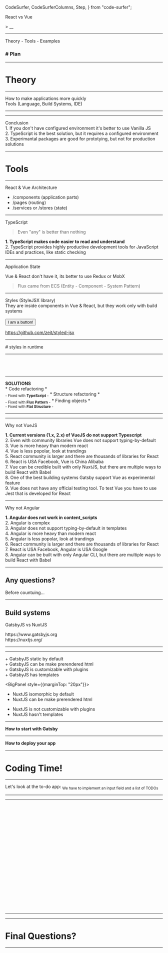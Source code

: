   CodeSurfer,
  CodeSurferColumns,
  Step,
} from "code-surfer";



<Layout fade particles logo align="left">

<VeryBigBadge>
  React vs Vue
</VeryBigBadge>

<Formula>> __</Formula>

</Layout>

---

<Layout fade particles logo>

<BigBadge>
  Theory - Tools - Examples
</BigBadge>

<h3>
  # Plan
</h3>

</Layout>

---

<Layout fade particles logo>

# Theory

</Layout>

---

<Layout fade particles logo>

<Panel>
  How to make applications more quickly
</Panel>

<div style={{textAlign: 'center'}}>
  <BigPanel style={{display: 'inline-block'}} color="#2ECC71">
    Tools (Language, Build Systems, IDE)
  </BigPanel>
</div>

</Layout>

---

<Layout fade particles logo>

<EffectImage src="circle.png" title="Development circle"/>

</Layout>

---

<Layout fade particles logo>

<Panel>
  Conclusion
</Panel>

<div style={{display: 'flex', flexDirection: 'column', textAlign: 'left', width: "100%", justifyContent: "center"}}>
  <div style={{fontWeight: 800}}>
    1. If you don't have configured environment it's better to use Vanilla JS
  </div>
  <div style={{fontWeight: 800, marginTop: "20px"}}>
    2. TypeScript is the best solution, but it requires a configured environment
  </div>
  <div style={{fontWeight: 800, marginTop: "20px"}}>
    3. Experimantal packages are good for prototying, but not for production solutions
  </div>
</div>

</Layout>

---

<Layout fade particles logo>

# Tools

</Layout>

---

<Layout fade particles logo align="left">

<Panel>
  React & Vue Architecture
</Panel>

- /components (application parts)
- /pages (routing)
- /services or /stores (state)

</Layout>

---

<Layout fade particles logo>

<Panel>
  TypeScript
</Panel>

> Even "any" is better than nothing

<div style={{fontSize: "65%", marginTop: "20px", textAlign: "left"}}>
  <b>1. TypeScript makes code easier to read and understand</b><br/>
  2. TypeScript provides highly productive development tools for JavaScript IDEs and practices, like static checking
</div>

</Layout>

---

<Layout fade particles logo>

<Panel>
  Application State
</Panel>

Vue & React don't have it, its better to use Redux or MobX

> Flux came from ECS (Entity - Component - System Pattern)

</Layout>

---

<Layout fade particles logo>

<Panel>
  Styles (StyleJSX library)
</Panel>

<div>
  They are inside components in Vue & React, but they work only with build systems
  <br/>
  <br/>
  <Button>I am a button!</Button>
</div>

https://github.com/zeit/styled-jsx

</Layout>

---

<Layout fade particles logo>

<EffectImage src="style-jsx-1.png" title="Body"/>

<div style={{marginTop: "30px"}}>
  <EffectImage src="style-jsx-2.png" title="Head"/>
</div>

<div style={{marginTop: "30px"}}>
  # styles in runtime
</div>

</Layout>

---

<Layout fade logo width="100vw" align="left">

<CodeSurfer>

```tsx subtitle="Button with styles in it" file=./examples/style/button.tsx
```

```tsx 8:28 file=./examples/style/button.tsx
```

```tsx 8:19 subtitle="Global styles" file=./examples/style/body.tsx
```

```tsx 8[12:17] file=./examples/style/body.tsx
```

</CodeSurfer>

</Layout>

---

<Layout fade particles logo>

<div style={{marginBottom: "20px"}}><b>SOLUTIONS</b></div>

<Badge>
  * Code refactoring *<br/>
  <sub>- Fixed with <b>TypeScript</b> -</sub>
</Badge>

<Badge>
  * Structure refactoring *<br/>
  <sub>- Fixed with <b>Flux Pattern</b> -</sub>
</Badge>

<Badge>
  * Finding objects *<br/>
  <sub>- Fixed with <b>Flat Structure</b> -</sub>
</Badge>

</Layout>

---

<Layout fade particles logo>

<EffectImage src="trendings.png" title="Trendings"/>

</Layout>

---

<Layout fade particles logo align="left">

<Badge>Why not VueJS</Badge>

<div style={{fontSize: "65%", marginTop: "20px"}}>
  <b>1. Current versions (1.x, 2.x) of VueJS do not support Typescript</b><br/>
  2. Even with community libraries Vue does not support typing-by-default<br/>
  3. Vue is more heavy than modern react<br/>
  4. Vue is less popolar, look at trandings<br/>
  5. React community is larger and there are thousands of libraries for React<br/>
  6. React is USA Facebook, Vue is China Alibaba<br/>
  7. Vue can be credible built with only NuxtJS, but there are multiple ways to build React with Babel<br/>
  8. One of the best building systems Gatsby support Vue as experimental feature<br/>
  9. Vue does not have any official testing tool. To test Vue you have to use Jest that is developed for React<br/>
</div>

</Layout>

---

<Layout fade particles logo align="left">

<Badge>Why not Angular</Badge>

<div style={{fontSize: "65%", marginTop: "20px"}}>
  <b>1. Angular does not work in content_scripts</b><br/>
  2. Angular is complex<br/>
  3. Angular does not support typing-by-default in templates<br/>
  4. Angular is more heavy than modern react<br/>
  5. Angular is less popolar, look at trandings<br/>
  6. React community is larger and there are thousands of libraries for React<br/>
  7. React is USA Facebook, Angular is USA Google<br/>
  8. Angular can be built with only Angular CLI, but there are multiple ways to build React with Babel<br/>
</div>

</Layout>

---

<Layout fade particles logo>

## Any questions?

<Badge>Before countuing...</Badge>

</Layout>

---

<Layout fade particles logo>

## Build systems

<Badge>GatsbyJS vs NuxtJS</Badge>

<div style={{marginTop: "30px", textAlign: "left"}}>
  https://www.gatsbyjs.org<br/>
  https://nuxtjs.org/
</div>

</Layout>

---

<Layout fade particles logo>

<EffectImage src="gatsby-homepage.png" title="GatsbyJS Homepage"/>

</Layout>

---

<Layout fade particles logo align="left">

<BigPanel color="#2ECC71">
  + GatsbyJS static by default<br/>
  + GatsbyJS can be make prerendered html<br/>
  + GatsbyJS is customizable with plugins<br/>
  + GatsbyJS has templates
</BigPanel>

<BigPanel style={{marginTop: "20px"}}>
  + NuxtJS isomorphic by default<br/>
  + NuxtJS can be make prerendered html<br/>
  - NuxtJS is not customizable with plugins<br/>
  - NuxtJS hasn't templates
</BigPanel>

</Layout>

---

<Layout fade particles logo>

**How to start with Gatsby**

<div>
  <Terminal
    height={500}
    lines={[
      {
        'text': 'npm install -g gatsby-cli',
        'cmd': true,
      },
      loadingSpinner({
        onLoading: 'Installing...',
        onLoad: 'Gatsby has been installed!',
        }),
      {
        'text': 'gatsby new todo-app https://github.com/makamekm/gatsby-starter-typescript-ioc-mobx',
        'cmd': true,
      },
      loadingSpinner({
        onLoading: 'Initializing...',
        onLoad: 'Your app has been initialized!',
      }),
      {
        'text': 'cd todo-app',
        'cmd': true,
      },
      {
        'text': 'npm run start',
        'cmd': true,
      },
      loadingSpinner({
        onLoading: 'Compiling...',
        onLoad: 'Your app is ready at http://localhost:8000/',
      }),
      {
        'text': '',
      },
      {
        'text': '~~~ You are ready to go! ~~~',
      },
    ]}
    interval={20}
  />
</div>

</Layout>

---

<Layout fade particles logo>

**How to deploy your app**

<div>
  <Terminal
    height={500}
    lines={[
      {
        'text': 'npm install -g now',
        'cmd': true,
      },
      loadingSpinner({
        onLoading: 'Installing...',
        onLoad: 'NowJS has been installed!',
        }),
      {
        'text': 'now',
        'cmd': true,
      },
      loadingSpinner({
        onLoading: 'Deploying...',
        onLoad: 'Your app is ready at http://todoapp.me.zeit.com/',
      }),
    ]}
    interval={20}
  />
</div>

</Layout>

---

<Layout fade particles logo>

# Coding Time!

</Layout>

---

<Layout fade particles logo width="100vw">

<div>
  <Badge>Let's look at the to-do app:</Badge>
  <sub>We have to implement an input field and a list of TODOs</sub>

  <div style={{marginTop: "50px"}}>
    <TodoAppLayout>
      <TodoAppPage/>
    </TodoAppLayout>
  </div>
</div>

</Layout>

---

<Layout fade particles logo>

<EffectImage src="structure.png" title="Project structure"/>

</Layout>

---

<Layout fade logo width="100vw" align="left">

<CodeSurfer>

  ```tsx 6 subtitle="Register Service" file=./examples/todo/libs/root.services.dict.ts
  ```

  ```tsx 6[93:103] subtitle="Register TODO Service" file=./examples/todo/libs/root.services.dict.ts
  ```

  ```tsx subtitle="TODO Service" file=./examples/todo/services/todo.service.ts
  ```

  ```tsx 7:11 subtitle="TODO Service [Todo interface]" file=./examples/todo/services/todo.service.ts
  ```

  ```tsx 14:20 subtitle="TODO Service [Observable]" file=./examples/todo/services/todo.service.ts
  ```

  ```tsx 24:47 subtitle="TODO Service [useHook Constructor]" file=./examples/todo/services/todo.service.ts
  ```

  ```tsx 22,25:26 subtitle="TODO Service [Injection]" file=./examples/todo/services/todo.service.ts
  ```

  ```tsx 49:51 subtitle="TODO Service [Computed]" file=./examples/todo/services/todo.service.ts
  ```

  ```tsx 57:65 subtitle="TODO Service [Add todo - Action]" file=./examples/todo/services/todo.service.ts
  ```

  ```tsx 67:72 subtitle="TODO Service [Toggle todo - Action]" file=./examples/todo/services/todo.service.ts
  ```

  ```tsx 74:78 subtitle="TODO Service [Remove todo - Action]" file=./examples/todo/services/todo.service.ts
  ```

  ```tsx subtitle="Index Page" file=./examples/todo/pages/index.tsx
  ```

  ```tsx subtitle="Todo Component" file=./examples/todo/components/todo-root.tsx
  ```

  ```tsx 9:11 subtitle="Todo Component" file=./examples/todo/components/todo-root.tsx
  ```

  ```tsx 7:26 subtitle="Input" file=./examples/todo/components/input.tsx
  ```

  ```tsx 7 subtitle="Input [Injecting]" file=./examples/todo/components/input.tsx
  ```

  ```tsx 8:10,24[19:30] subtitle="Input [OnChange]" file=./examples/todo/components/input.tsx
  ```

  ```tsx 11:16,25[20:28] subtitle="Input [OnAdd]" file=./examples/todo/components/input.tsx
  ```

  ```tsx 26 subtitle="Input [Value]" file=./examples/todo/components/input.tsx
  ```

  ```tsx 6,9:14,18:24 subtitle="List" file=./examples/todo/components/list.tsx
  ```

  ```tsx 9:15,19:25 subtitle="Item" file=./examples/todo/components/todo.tsx
  ```

  ```tsx 9:15 subtitle="Item [Hooks]" file=./examples/todo/components/todo.tsx
  ```

  ```tsx 19:25 subtitle="Item [Render]" file=./examples/todo/components/todo.tsx
  ```

  ```tsx 155 subtitle="Item [memo, observe]" file=./examples/todo/components/todo.tsx
  ```

  ```tsx 11:13 subtitle="Footer" file=./examples/todo/components/footer.tsx
  ```

</CodeSurfer>

</Layout>

---

<Layout fade particles logo width="100vw">

<div style={{minWidth: "600px"}}>
  <TodoAppLayout>
    <TodoAppPage/>
  </TodoAppLayout>
</div>

</Layout>

---

<Layout fade particles logo>

# Final Questions?

</Layout>

---

<Layout fade particles logo>

<EffectImage src="yoda.jpg" title="Thank you!"/>

</Layout>
